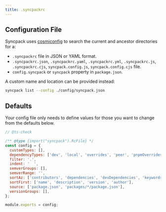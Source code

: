 ```yaml
---
title: .syncpackrc
---
```


## Configuration File

Syncpack uses [cosmiconfig](https://github.com/cosmiconfig/cosmiconfig) to search the current and ancestor directories for a:

- `.syncpackrc` file in JSON or YAML format.
- `.syncpackrc.json`, `.syncpackrc.yaml`, `.syncpackrc.yml`, `.syncpackrc.js`, `.syncpackrc.cjs`, `syncpack.config.js`, `syncpack.config.cjs` file.
- `config.syncpack` or `syncpack` property in `package.json`.

A custom name and location can be provided instead:

```bash
syncpack list --config ./config/syncpack.json
```

## Defaults

Your config file only needs to define values for those you want to change from the defaults below.

```js title=".syncpackrc.js"
// @ts-check

/** @type {import("syncpack").RcFile} */
const config = {
  customTypes: [],
  dependencyTypes: ['dev', 'local', 'overrides', 'peer', 'pnpmOverrides', 'prod', 'resolutions'],
  filter: '.',
  indent: '  ',
  semverGroups: [],
  semverRange: '',
  sortAz: ['contributors', 'dependencies', 'devDependencies', 'keywords', 'peerDependencies', 'resolutions', 'scripts'],
  sortFirst: ['name', 'description', 'version', 'author'],
  source: ['package.json', 'packages/*/package.json'],
  versionGroups: [],
};

module.exports = config;
```
